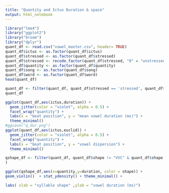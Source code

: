 ```yaml
---
title: "Quantity and Ictus Duration & space"
output: html_notebook
---
```


```r
library("lme4")
library("ggplot2")
library("broom")
library("dplyr")
quant_df <- read.csv("vowel_master.csv", header= TRUE)
quant_df$ictus <- as.factor(quant_df$ictus)
quant_df$stressed <- as.factor(quant_df$stressed)
quant_df$stressed <- recode_factor(quant_df$stressed, "0" = "unstressed","1" = "stressed")
quant_df$quantity <- as.factor(quant_df$quantity)
quant_df$song <- as.factor(quant_df$song)
quant_df$word <- as.factor(quant_df$word)
head(quant_df)
```

```r
quant_df <- filter(quant_df, quant_df$stressed == 'stressed', quant_df$quantity != "1")
quant_df
```

```r
ggplot(quant_df,aes(ictus,duration)) + 
  geom_jitter(color = "violet", alpha = 0.5) +
  facet_wrap("quantity") +
  labs(x = "beat position", y = "mean vowel duration (ms)") + 
  theme_minimal()
#ggsave("q_dur.png")
ggplot(quant_df,aes(ictus,euclid)) + 
  geom_jitter(color = "violet", alpha = 0.5) +
  facet_wrap("quantity") +
  labs(x = "beat position", y = "vowel dispersion") + 
  theme_minimal()

```

```r

qshape_df <- filter(quant_df, quant_df$shape != "VVC" & quant_df$shape != "VVCC" & quant_df$shape != "VV" & quant_df$shape != "C" & quant_df$shape != "CVV"  & quant_df$shape != "VVVC" 
)

ggplot(qshape_df,aes(x=quantity,y=duration, color = shape)) +
geom_violin()  + stat_ydensity() + theme_minimal() +

labs( xlab = "syllable shape" ,ylab = "vowel duration (ms)") 
```
